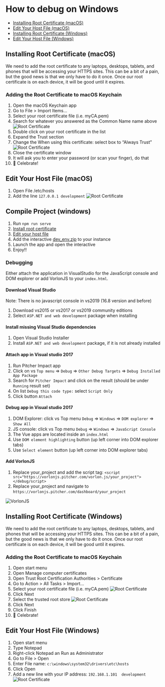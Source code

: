
<Meta title="How Tos/How to debug/Windows" />

# How to debug on Windows

- [Installing Root Certificate (macOS)](#installing-root-certificate-macos)
- [Edit Your Host File (macOS)](#edit-your-host-file-macos)
- [Installing Root Certificate (Windows)](#installing-root-certificate-windows)
- [Edit Your Host File (Windows)](#edit-your-host-file-windows)

## Installing Root Certificate (macOS)

We need to add the root certificate to any laptops, desktops, tablets, and phones that will be accessing your HTTPS sites. This can be a bit of a pain, but the good news is that we only have to do it once. Once our root certificate is on each device, it will be good until it expires.

### Adding the Root Certificate to macOS Keychain

1. Open the macOS Keychain app
1. Go to File > Import Items…
1. Select your root certificate file (i.e. myCA.pem)
1. Search for whatever you answered as the Common Name name above
![Root Certificate](/debug/Screen-Shot-2017-07-21-at-8.44.48-PM-1540x1039.png)
1. Double click on your root certificate in the list
1. Expand the Trust section
1. Change the When using this certificate: select box to “Always Trust”
![Root Certificate](/debug/Screen-Shot-2017-07-21-at-8.46.58-PM.png)
1. Close the certificate window
1. It will ask you to enter your password (or scan your finger), do that
1. 🎉 Celebrate!

## Edit Your Host File (macOS)

1. Open File /etc/hosts
1. Add the line `127.0.0.1 development`
![Root Certificate](/debug/Screenshot-2020-04-23-at-16.44.02.png)

## Compile Project (windows)
1. Run `npm run serve`
1. [Install root certificate](#installing-root-certificate-windows) 
1. [Edit your host file](#edit-your-host-file-windows) 
1. Add the interactive [dev_env.zip](/debug/dev_env.zip) to your instance
1. Launch the app and open the interactive
1. Enjoy!!

### Debugging

Either attach the application in VisualStudio for the JavaScript console and DOM explorer or add VorlonJS to your `index.html`.

#### Download Visual Studio

Note: There is no javascript console in vs2019 (16.8 version and before)

1. Download vs2015 or vs2017 or vs2019 community editions 
2. Select `ASP.NET and web development` package when installing

#### Install missing Visual Studio dependencies 

1. Open Visual Studio Installer
2. Install `ASP.NET and web development` package, if it is not already installed

#### Attach app in Visual studio 2017

1. Run Pitcher Impact app
2. Click on vs `Top menu` => `Debug` => `Other Debug Targets` => `Debug Installed App Package`
3. Search for `Pitcher Impact` and click on the result (should be under `Running` result set)
4. On list `Debug this code type:` select `Script Only`
5. Click button `Attach` 
  
#### Debug app in Visual studio 2017

1. DOM Explorer: click vs Top menu `Debug` => `Windows` => `DOM explorer` => `Show All`
2. JS console:   click vs Top menu `Debug` => `Windows` => `JavaScript Console` 
3. The Vue apps are located inside an `index.html`
4. Use `DOM element highlighting` button (up left corner into DOM explorer tabs)
5. Use `Select element` button (up left corner into DOM explorer tabs)

#### Add VorlonJS

1. Replace your_project and add the script tag: `<script src="https://vorlonjs.pitcher.com/vorlon.js/your_project"></debug/script>`
1. Replace your_project and navigate to `https://vorlonjs.pitcher.com/dashboard/your_project`

![VorlonJS](/debug/Screenshot-2020-04-24-at-10.39.12.png)

## Installing Root Certificate (Windows)

We need to add the root certificate to any laptops, desktops, tablets, and phones that will be accessing your HTTPS sites. This can be a bit of a pain, but the good news is that we only have to do it once. Once our root certificate is on each device, it will be good until it expires.

### Adding the Root Certificate to macOS Keychain

1. Open start menu
1. Open Manage computer certificates
1. Open Trust Root Certification Authorities > Certificate
1. Go to Action > All Tasks > Import…
1. Select your root certificate file (i.e. myCA.pem)
![Root Certificate](/debug/Screenshot-2020-04-23-at-16.35.14.png)
1. Click Next
1. Select the trusted root store
![Root Certificate](/debug/Screenshot-2020-04-23-at-16.35.52.png)
1. Click Next
1. Click Finish
1. 🎉 Celebrate!


## Edit Your Host File (Windows)

1. Open start menu
1. Type Notepad
1. Right-click Notepad an Run as Administrator
1. Go to File > Open
1. Enter File name: `c:\windows\system32\drivers\etc\hosts`
1. Click Open
1. Add a new line with your IP address: `192.168.1.101	development`
![Root Certificate](/debug/Screenshot-2020-04-23-at-16.46.38.png)

